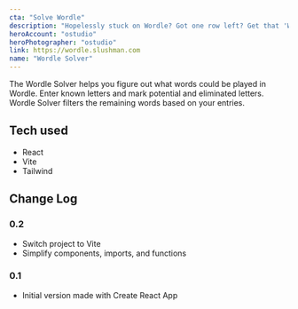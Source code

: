 ```yaml
---
cta: "Solve Wordle"
description: "Hopelessly stuck on Wordle? Got one row left? Get that 'Whew!' using this Wordle solver! Enter the letters you know about it will give you a list of the remaining words."
heroAccount: "ostudio"
heroPhotographer: "ostudio"
link: https://wordle.slushman.com
name: "Wordle Solver"
---
```


The Wordle Solver helps you figure out what words could be played in Wordle. Enter known letters and mark potential and eliminated letters. Wordle Solver filters the remaining words based on your entries.

## Tech used
* React
* Vite
* Tailwind

## Change Log

### 0.2
* Switch project to Vite
* Simplify components, imports, and functions

### 0.1
* Initial version made with Create React App